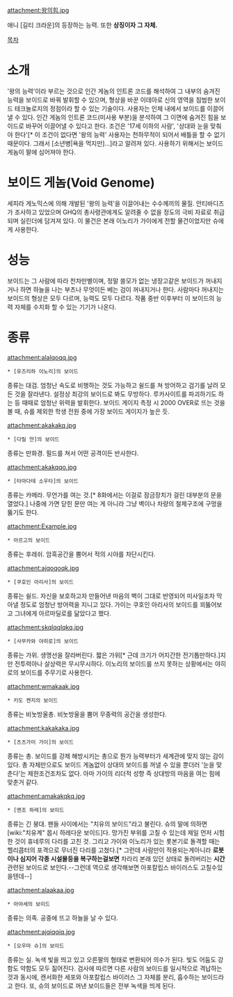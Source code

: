 attachment:왕의힘.jpg


애니 [길티 크라운]의 등장하는 능력. 또한 '''상징이자 그 자체.'''

[[목차]]

= 소개 =
'왕의 능력'이라 부르는 것으로 인간 게놈의 인트론 코드를 해석하여 그 내부의 숨겨진 능력을 보이드로 바꿔 발휘할 수 있으며, 형상을 바꾼 이데아로 신의 영역을 침범한 보이드 테크놀로지의 정점이라 할 수 있는 기술이다. 사용자는 인체 내에서 보이드를 이끌어낼 수 있다. 인간 게놈의 인트론 코드(미사용 부분)을 분석하여 그 이면에 숨겨진 힘을 보이드로 바꾸어 이끌어낼 수 있다고 한다. 조건은 '17세 이하의 사람', '상대와 눈을 맞춰야 한다'[* 이 조건이 없다면 '왕의 능력' 사용자는 천하무적이 되어서 배틀을 할 수 없기 때문이다. 그래서 [소년병|욕을 먹지만]...]라고 알려져 있다. 사용하기 위해서는 보이드 게놈이 팔에 심어져야 한다.

= 보이드 게놈(Void Genome) = 
세피라 게노믹스에 의해 개발된 '왕의 능력'을 이끌어내는 수수께끼의 물질. 
안티바디즈가 조사하고 있었으며 GHQ의 총사령관에게도 알려줄 수 없을 정도의 극비 자료로 취급되며 실린더에 담겨져 있다. 이 물건은 본래 이노리가 가이에게 전할 물건이었지만 슈에게 사용한다.

= 성능 =
보이드는 그 사람에 따라 천차만별이며, 정말 쓸모가 없는 냉장고같은 보이드가 꺼내지거나 하면 하늘을 나는 부츠나 무엇이든 베는 검이 꺼내지거나 한다. 사람마다 꺼내지는 보이드의 형상은 모두 다르며, 능력도 모두 다르다. 작품 중반 이후부터 이 보이드의 능력 자체를 수치화 할 수 있는 기기가 나온다.

= 종류 =
 
attachment:alalqoqq.jpg
 * [유즈리하 이노리]의 보이드
종류는 대검. 엄청난 속도로 비행하는 것도 가능하고 쉴드를 쳐 방어하고 검기를 날려 모든 것을 잘라낸다. 설정상 최강의 보이드로 봐도 무방하다. 루카사이트를 파괴하기도 하는 등 때때로 엄청난 위력을 발휘한다. 보이드 게이지 측정 시 2000 OVER로 뜨는 것을 볼 때, 슈를 제외한 학생 전원 중에 가장 보이드 게이지가 높은 듯.

attachment:akakakq.jpg
 * [다릴 얀]의 보이드
종류는 만화경. 필드를 쳐서 어떤 공격이든 반사한다.

attachment:akakqqo.jpg
 * [타마다테 소우타]의 보이드
종류는 카메라. 무언가를 여는 것.[* 8화에서는 이걸로 잠금장치가 걸린 대부분의 문을 열었다.] 나중에 가면 닫힌 문만 여는 게 아니라 그냥 벽이나 차량의 철제구조에 구멍을 뚫기도 한다.

attachment:Example.jpg
 * 아르고의 보이드
종류는 후레쉬. 암흑공간을 뿜어서 적의 시야를 차단시킨다.

attachment:ajqoqoqk.jpg
 * [쿠호인 아리사]의 보이드
종류는 쉴드. 자신을 보호하고자 만들어낸 마음의 벽이 그대로 반영되어 미사일조차 막아낼 정도로 엄청난 방어력을 지니고 있다.
가이는 쿠호인 아리사의 보이드를 꾀뚫어보고 그녀에게 아르마딜로를 닮았다고 했다. 

attachment:skqlqqlqkq.jpg
 * [사무카와 야히로]의 보이드
종류는 가위. 생명선을 잘라버린다. 짧은 가위[* 근데 크기가 어지간한 전기톱만하다.]지만 전투력아나 살상력은 무시무시하다. 이노리의 보이드를 쓰지 못하는 상황에서는 야히로의 보이드를 주무기로 사용한다.

attachment:wmakaak.jpg
 * 키도 켄지의 보이드
종류는 비눗방울총. 비눗방울을 뿜어 무중력의 공간을 생성한다.

attachment:kakakaka.jpg
 * [츠츠가미 가이]의 보이드
종류는 총. 보이드를 강제 해방시키는 총으로 뭔가 능력부터가 세계관에 맞지 않는 감이 있다. 총 자체만으로도 보이드 게놈없이 상대의 보이드를 꺼낼 수 있을 뿐더러 '눈을 맞춘다'는 제한조건조차도 없다. 아마 가이의 리더적 성향 즉 상대방의 마음을 여는 힘에 맞춘거 같다. 

attachment:amakakqkq.jpg
 * [멘조 하레]의 보이드
종류는 긴 붕대. 팬들 사이에서는 "치유의 보이드"라고 불린다. 슈의 말에 의하면 [wiki:"치유계" 몹시 하레다운 보이드]다. 망가진 부위를 고칠 수 있는데 제일 먼저 시험한 것이 휴네루의 다리를 고친 것. 그리고 가이와 이노리가 있는 롯본기로 돌격할 때는 헬리콥터의 포격으로 무너진 다리를 고쳤다.[* 그런데 사람만이 적용되는게아니라 '''로봇이나 심지어 각종 시설물등을 복구하는걸보면''' 차라리 본래 있던 상태로 돌려버리는 '''시간'''관련된 보이드로 보인다.--그런데 역으로 생각해보면 아포칼립스 바이러스도 고칠수있을텐데--]

attachment:alaakaa.jpg
 * 아야세의 보이드
종류는 의족. 공중에 뜨고 하늘을 날 수 있다.

attachment:ajqiqqiq.jpg
 * [오우마 슈]의 보이드
종류는 실. 녹색 빛을 띄고 있고 오른팔의 형태로 변환되어 의수가 된다. 빛도 어둠도 강함도 약함도 모두 짊어진다. 검사에 따르면 다른 사람의 보이드를 일시적으로 격납하는 것과 동시에, 캔서화한 세포와 아포칼립스 바이러스 그 자체를 분리, 흡수하는 보이드라고 한다. 또, 슈의 보이드로 꺼낸 보이드들은 전부 녹색을 띄게 된다.
